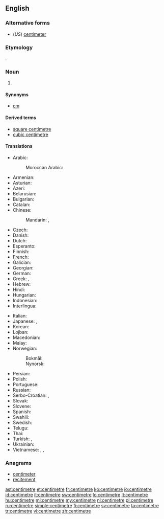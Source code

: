 ==English==

===Alternative forms===
* (''US'') [[centimeter]]

===Etymology===
{{borrowing|fr|centimètre}}.

===Noun===
{{en-noun}}

# {{context|British|Canada|lang=en}} {{SI-unit|centi|metre|length}}

====Synonyms====
* [[cm]]

====Derived terms====
* [[square centimetre]]
* [[cubic centimetre]]

====Translations====
{{trans-top|one-hundredth of a metre}}
* Arabic: {{t|ar|سنتميتر|m|tr=sintimítr}}
*: Moroccan Arabic: {{t|ary|سنتيم|m|tr=santīm|sc=Arab}}
* Armenian: {{t|hy|սանտիմետր|tr=santimetr}}
* Asturian: {{t+|ast|centímetru|m}}
* Azeri: {{t|az|santimetr}}
* Belarusian: {{t|be|сантыметр|m|tr=santymétr}}
* Bulgarian: {{t+|bg|сантиметър|m|tr=santimétǎr}}
* Catalan: {{t|ca|centímetre|m}}
* Chinese:
*: Mandarin: {{t|cmn|釐米|sc=Hani}}, {{t+|cmn|厘米|tr=límǐ|sc=Hani}}
* Czech: {{t+|cs|centimetr|m}}
* Danish: {{t+|da|centimeter}}
* Dutch: {{t+|nl|centimeter}}
* Esperanto: {{t|eo|centimetro}}
* Finnish: {{t+|fi|senttimetri}}
* French: {{t+|fr|centimètre|m}}
* Galician: {{t|gl|centímetro|m}}
* Georgian: {{t|ka|სანტიმეტრი|tr=santimetri|sc=Geor}}
* German: {{t+|de|Zentimeter|m}}
* Greek: {{t+|el|εκατοστόμετρο|tr=ekatostómetro}}, {{t+|el|εκατοστό|n|tr=ekatostó}}
* Hebrew: {{t+|he|סנטימטר|m|tr=sant'imet'er}}
* Hindi: {{t|hi|सेंटीमीटर|m|tr=sēṇṭīmīṭar}}
* Hungarian: {{t+|hu|centiméter}}
* Indonesian: {{t+|id|sentimeter}}
* Interlingua: {{t|ia|centimetro}}
{{trans-mid}}
* Italian: {{t+|it|centimetro|m}}
* Japanese: {{t+|ja|センチメートル|tr=senchimētoru}}, {{t+|ja|センチ|tr=senchi}}
* Korean: {{t+|ko|센티미터|tr=sentimiteo|sc=Hang}}
* Lojban: {{qualifier|lujvo}} {{t|jbo|centre}}
* Macedonian: {{t|mk|сантиметар|m|tr=santimétar}}
* Malay: {{t|ms|sentimeter}}
* Norwegian:
*: Bokmål: {{t|no|centimeter|m}}
*: Nynorsk: {{t|nn|centimeter|m}}
* Persian: {{t|fa|سانتی‌متر}}
* Polish: {{t+|pl|centymetr|m}}
* Portuguese: {{t+|pt|centímetro|m}}
* Russian: {{t+|ru|сантиметр|m|tr=santimétr}}
* Serbo-Croatian: {{t|sh|центиметар|m|sc=Cyrl}}, {{t|sh|centimetar|m}}
* Slovak: {{t|sk|centimeter|m}}
* Slovene: {{t|sl|centimeter|m}}
* Spanish: {{t+|es|centímetro|m}}
* Swahili: {{t+|sw|sentimeta}}
* Swedish: {{t+|sv|centimeter|c}}
* Telugu: {{t|te|సెంటీమీటరు|tr=seṇṭīmīṭaru}}
* Thai: {{t|th|เซนติเมตร|tr=sayntìmáyt}}
* Turkish: {{t+|tr|santimetre}}, {{t+|tr|santim}}
* Ukrainian: {{t|uk|сантиметр|m|tr=santymétr}}
* Vietnamese: {{t+|vi|xentimét}}, {{t+|vi|xen-ti-mét}}, {{t+|vi|xăng-ti-mét}}
{{trans-bottom}}

===Anagrams===
* [[centimeter#English|centimeter]]
* [[recitement#English|recitement]]

[[ast:centimetre]]
[[et:centimetre]]
[[fr:centimetre]]
[[ko:centimetre]]
[[io:centimetre]]
[[id:centimetre]]
[[it:centimetre]]
[[sw:centimetre]]
[[lo:centimetre]]
[[lt:centimetre]]
[[hu:centimetre]]
[[ml:centimetre]]
[[my:centimetre]]
[[nl:centimetre]]
[[pl:centimetre]]
[[ru:centimetre]]
[[simple:centimetre]]
[[fi:centimetre]]
[[sv:centimetre]]
[[ta:centimetre]]
[[tr:centimetre]]
[[vi:centimetre]]
[[zh:centimetre]]